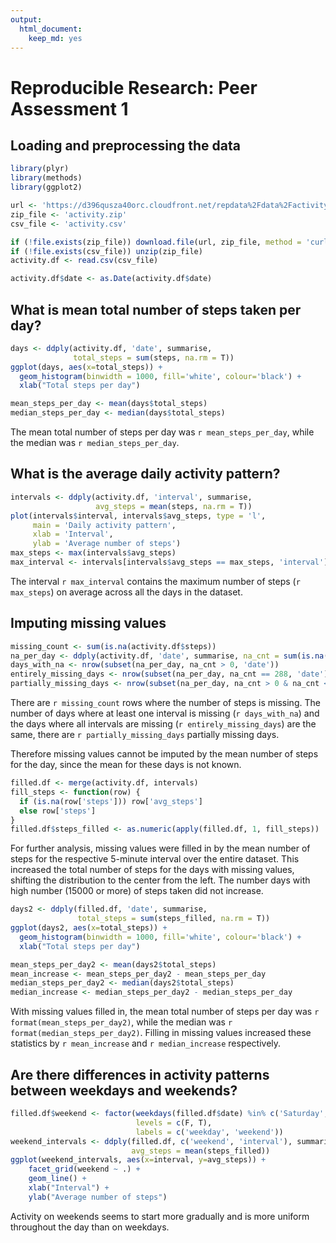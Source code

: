 ```yaml
---
output:
  html_document:
    keep_md: yes
---
```

# Reproducible Research: Peer Assessment 1

## Loading and preprocessing the data

```r
library(plyr)
library(methods)
library(ggplot2)

url <- 'https://d396qusza40orc.cloudfront.net/repdata%2Fdata%2Factivity.zip'
zip_file <- 'activity.zip'
csv_file <- 'activity.csv'

if (!file.exists(zip_file)) download.file(url, zip_file, method = 'curl')
if (!file.exists(csv_file)) unzip(zip_file)
activity.df <- read.csv(csv_file)

activity.df$date <- as.Date(activity.df$date)
```

## What is mean total number of steps taken per day?

```r
days <- ddply(activity.df, 'date', summarise,
              total_steps = sum(steps, na.rm = T))
ggplot(days, aes(x=total_steps)) +
  geom_histogram(binwidth = 1000, fill='white', colour='black') +
  xlab("Total steps per day")
```

```r
mean_steps_per_day <- mean(days$total_steps)
median_steps_per_day <- median(days$total_steps)
```

The mean total number of steps per day was `r mean_steps_per_day`, while the median was `r median_steps_per_day`.

## What is the average daily activity pattern?

```r
intervals <- ddply(activity.df, 'interval', summarise,
                   avg_steps = mean(steps, na.rm = T))
plot(intervals$interval, intervals$avg_steps, type = 'l',
     main = 'Daily activity pattern',
     xlab = 'Interval',
     ylab = 'Average number of steps')
max_steps <- max(intervals$avg_steps)
max_interval <- intervals[intervals$avg_steps == max_steps, 'interval']
```

The interval `r max_interval` contains the maximum number of steps (`r max_steps`) on average across all the days in the dataset.

## Imputing missing values

```r
missing_count <- sum(is.na(activity.df$steps))
na_per_day <- ddply(activity.df, 'date', summarise, na_cnt = sum(is.na(steps)))
days_with_na <- nrow(subset(na_per_day, na_cnt > 0, 'date'))
entirely_missing_days <- nrow(subset(na_per_day, na_cnt == 288, 'date'))
partially_missing_days <- nrow(subset(na_per_day, na_cnt > 0 & na_cnt < 288, 'date'))
```

There are `r missing_count` rows where the number of steps is missing.  The number of days where at least one interval is missing (`r days_with_na`) and the days where all intervals are missing (`r entirely_missing_days`) are the same, there are `r partially_missing_days` partially missing days.

Therefore missing values cannot be imputed by the mean number of steps for the day, since the mean for these days is not known.

```r
filled.df <- merge(activity.df, intervals)
fill_steps <- function(row) {
  if (is.na(row['steps'])) row['avg_steps']
  else row['steps']
}
filled.df$steps_filled <- as.numeric(apply(filled.df, 1, fill_steps))
```

For further analysis, missing values were filled in by the mean number of steps for the respective 5-minute interval over the entire dataset.  This increased the total number of steps for the days with missing values, shifting the distribution to the center from the left.  The number days with high number (15000 or more) of steps taken did not increase.

```r
days2 <- ddply(filled.df, 'date', summarise,
               total_steps = sum(steps_filled, na.rm = T))
ggplot(days2, aes(x=total_steps)) +
  geom_histogram(binwidth = 1000, fill='white', colour='black') +
  xlab("Total steps per day")
```

```r
mean_steps_per_day2 <- mean(days2$total_steps)
mean_increase <- mean_steps_per_day2 - mean_steps_per_day
median_steps_per_day2 <- median(days2$total_steps)
median_increase <- median_steps_per_day2 - median_steps_per_day
```

With missing values filled in, the mean total number of steps per day was `r format(mean_steps_per_day2)`, while the median was `r format(median_steps_per_day2)`.  Filling in missing values increased these statistics by `r mean_increase` and `r median_increase` respectively.


## Are there differences in activity patterns between weekdays and weekends?

```r
filled.df$weekend <- factor(weekdays(filled.df$date) %in% c('Saturday', 'Sunday'),
                            levels = c(F, T),
                            labels = c('weekday', 'weekend'))
weekend_intervals <- ddply(filled.df, c('weekend', 'interval'), summarise,
                           avg_steps = mean(steps_filled))
ggplot(weekend_intervals, aes(x=interval, y=avg_steps)) +
    facet_grid(weekend ~ .) +
    geom_line() +
    xlab("Interval") +
    ylab("Average number of steps")
```

Activity on weekends seems to start more gradually and is more uniform throughout the day than on weekdays.
